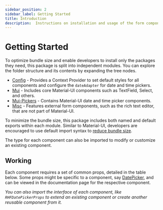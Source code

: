 ```yaml
---
sidebar_position: 2
sidebar_label: Getting Started
title: Introduction
description:  Instructions on installation and usage of the form components in each module of the @nish1896/rhf-mui-components package.
---
```



# Getting Started


To optimize bundle size and enable developers to install only the packages they need,
this package is split into independent modules. You can explore the folder structure
and its contents by expanding the tree nodes.

<FolderStructure />

- [Config](./customization) - Provides a Context Provider to set default styles 
for all components and configure the `dateAdapter` for date and time pickers.
- [Mui](./components/mui) - Includes core Material-UI components such as TextField, 
Select, and others.
- [Mui-Pickers](./components/mui-pickers) - Contains Material-UI date and 
time picker components.
- [Misc](./components/misc) -  Features external form components, such as the 
rich text editor, that are not part of Material-UI.

To minimize the bundle size, this package includes both named and default exports 
within each module. Similar to Material-UI, developers are encouraged to use 
default import syntax to [reduce bundle size](https://mui.com/material-ui/guides/minimizing-bundle-size/).

The type for each component can also be imported to modify or customize an 
existing component.  

## Working

Each component requires a set of common props, detailed in the table below.
Some props might be specific to a component, say [DatePicker](../components/mui-pickers/RHFDatePicker#api), 
and can be viewed in the documentation page for the respective component.

_You can also import the interface of each component, like `RHFDatePickerProps`
to extend an existing component or create another reusable component from it._

<IntroductionPageTable />